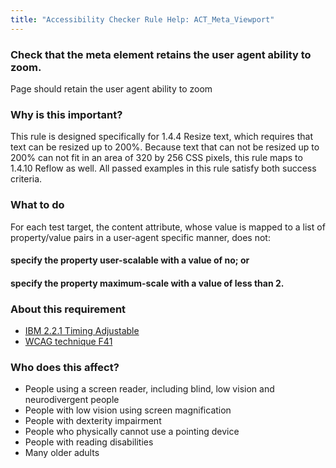 ```yaml
---
title: "Accessibility Checker Rule Help: ACT_Meta_Viewport"
---
```


<div className="toolHelp">
<Row>
<Column colLg={16} colMd={8} colSm={4} className="toolHead">

### Check that the meta element retains the user agent ability to zoom.

<div id="locLevel"></div>

Page should retain the user agent ability to zoom

</Column>
</Row>
<Row>
<Column colLg={11} colMd={5} colSm={4} className="toolMain">

### Why is this important?

This rule is designed specifically for 1.4.4 Resize text, which requires that text can be resized up to 200%. Because text that can not be resized up to 200% can not fit in an area of 320 by 256 CSS pixels, this rule maps to 1.4.10 Reflow as well. All passed examples in this rule satisfy both success criteria.


<div id="locSnippet"></div>

### What to do

For each test target, the content attribute, whose value is mapped to a list of property/value pairs in a user-agent specific manner, does not:

#### specify the property user-scalable with a value of no; or
#### specify the property maximum-scale with a value of less than 2.

</Column>
<Column colLg={5} colMd={3} colSm={4} className="toolLeft">

### About this requirement

* [IBM 2.2.1 Timing Adjustable](https://www.ibm.com/able/requirements/requirements/#2_2_1) 
* [WCAG technique F41](https://www.w3.org/WAI/WCAG21/Techniques/failures/F41) 

### Who does this affect?

* People using a screen reader, including blind, low vision and neurodivergent people
* People with low vision using screen magnification
* People with dexterity impairment
* People who physically cannot use a pointing device
* People with reading disabilities
* Many older adults

</Column>
</Row>
</div>

